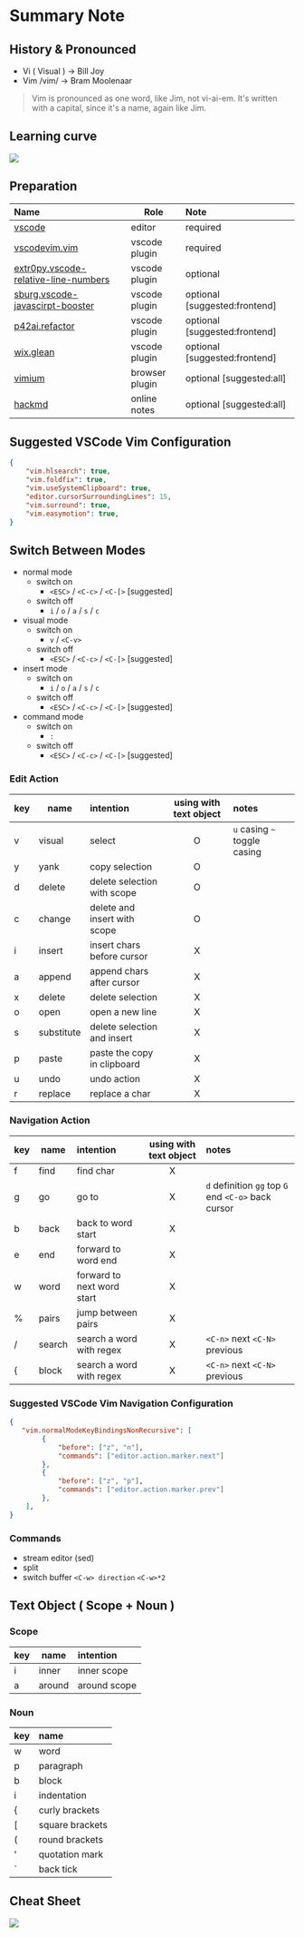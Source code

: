 
# Summary Note

## History & Pronounced

- Vi ( Visual ) -> Bill Joy 
- Vim /vim/ -> Bram Moolenaar

> Vim is pronounced as one word, like Jim, not vi-ai-em.  It's written with a
    capital, since it's a name, again like Jim.
    
## Learning curve
    
![](https://i.imgur.com/jVDzsME.png)


## Preparation


| Name                                                                                                                             | Role           | Note                          |
| :------------------------------------------------------------------------------------------------------------------------------- | -------------- | :---------------------------- |
| [vscode](https://code.visualstudio.com/)                                                                                         | editor         | required                      |
| [vscodevim.vim](https://marketplace.visualstudio.com/items?itemName=vscodevim.vim)                                               | vscode plugin  | required                      |
| [extr0py.vscode-relative-line-numbers](https://marketplace.visualstudio.com/items?itemName=extr0py.vscode-relative-line-numbers) | vscode plugin  | optional                      |
| [sburg.vscode-javascirpt-booster](https://marketplace.visualstudio.com/items?itemName=sburg.vscode-javascript-booster)           | vscode plugin  | optional [suggested:frontend] |
| [p42ai.refactor](https://marketplace.visualstudio.com/items?itemName=p42ai.refactor&ssr=false#overview)                          | vscode plugin  | optional [suggested:frontend] |
| [wix.glean](https://marketplace.visualstudio.com/items?itemName=wix.glean)                                                       | vscode plugin  | optional [suggested:frontend] |
| [vimium](https://chrome.google.com/webstore/detail/vimium/dbepggeogbaibhgnhhndojpepiihcmeb)                                      | browser plugin | optional [suggested:all]      |
| [hackmd](https://hackmd.io)                                                                                                      | online notes   | optional [suggested:all]      |


## Suggested VSCode Vim Configuration
```json
{
	"vim.hlsearch": true,
	"vim.foldfix": true,
	"vim.useSystemClipboard": true,
	"editor.cursorSurroundingLines": 15, 
	"vim.surround": true,
	"vim.easymotion": true,
}
```

## Switch Between Modes

- normal mode
  - switch on
      - `<ESC>` / `<C-c>` / `<C-[>` [suggested]
  - switch off
      - `i` / `o` / `a` / `s` / `c`
- visual mode
  - switch on
      - `v` / `<C-v>`
  - switch off
      - `<ESC>` / `<C-c>` / `<C-[>` [suggested]
- insert mode
  - switch on 
      - `i` / `o` / `a` / `s` / `c`
  - switch off
      - `<ESC>` / `<C-c>` / `<C-[>` [suggested]
- command mode
  - switch on 
      - `:`
  - switch off
      - `<ESC>` / `<C-c>` / `<C-[>` [suggested]
      

### Edit Action

| key | name       | intention                    | using with text object | notes                        |
| --- | ---------- | :--------------------------- | :--------------------: | :--------------------------- |
| v   | visual     | select                       |           O            | `u` casing `~` toggle casing |
| y   | yank       | copy selection               |           O            |                              |
| d   | delete     | delete selection with scope  |           O            |                              |
| c   | change     | delete and insert with scope |           O            |                              |
| i   | insert     | insert chars before cursor   |           X            |                              |
| a   | append     | append chars after cursor    |           X            |                              |
| x   | delete     | delete selection             |           X            |                              |
| o   | open       | open a new line              |           X            |                              |
| s   | substitute | delete selection and insert  |           X            |                              |
| p   | paste      | paste the copy in clipboard  |           X            |                              |
| u   | undo       | undo action                  |           X            |                              |
| r   | replace    | replace a char               |           X            |                              |

### Navigation Action 

| key | name   | intention                  | using with text object | notes                                               |
| --- | ------ | :------------------------- | :--------------------: | :-------------------------------------------------- |
| f   | find   | find char                  |           X            |                                                     |
| g   | go     | go to                      |           X            | `d` definition `gg` top `G` end `<C-o>` back cursor |
| b   | back   | back to word start         |           X            |                                                     |
| e   | end    | forward to word end        |           X            |                                                     |
| w   | word   | forward to next word start |           X            |                                                     |
| %   | pairs  | jump between pairs         |           X            |                                                     |
| /   | search | search a word with regex   |           X            | `<C-n>` next `<C-N>` previous                       |
| \{   | block  | search a word with regex   |           X            | `<C-n>` next `<C-N>` previous                       |


### Suggested VSCode Vim Navigation Configuration
```json
{
   "vim.normalModeKeyBindingsNonRecursive": [
        {
            "before": ["z", "n"],
            "commands": ["editor.action.marker.next"]
        },
        {
            "before": ["z", "p"],
            "commands": ["editor.action.marker.prev"]
        },
    ], 
}
```

### Commands

- stream editor (sed)
- split
- switch buffer `<C-w> direction` `<C-w>*2`


## Text Object ( Scope + Noun )

### Scope

| key | name   | intention    |
| --- | ------ | :----------- |
| i   | inner  | inner scope  |
| a   | around | around scope |


### Noun

| key | name            |
| --- | :-------------- |
| w   | word            |
| p   | paragraph       |
| b   | block           |
| i   | indentation     |
| \{   | curly brackets  |
| \[   | square brackets |
| \(   | round brackets  |
| '   | quotation mark  |
| `   | back tick       |


## Cheat Sheet

<Zoom>

![](https://external-preview.redd.it/YR2lVxHjzKwIIoRqFeusj3182IxUILqM2zjMSI0g654.png?auto=webp&s=f4202aed992ff7223a513e67047ca33b9f41bbc8)

</Zoom>